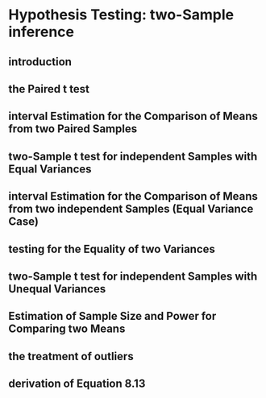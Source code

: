 # Hypothesis Testing: two-Sample inference

## introduction 

## the Paired t test 

## interval Estimation for the Comparison of Means from two Paired Samples 

## two-Sample t test for independent Samples with Equal Variances 

## interval Estimation for the Comparison of Means from two independent Samples (Equal Variance Case) 

## testing for the Equality of two Variances 

## two-Sample t test for independent Samples with Unequal Variances 

## Estimation of Sample Size and Power for Comparing two Means 

## the treatment of outliers 

## derivation of Equation 8.13 